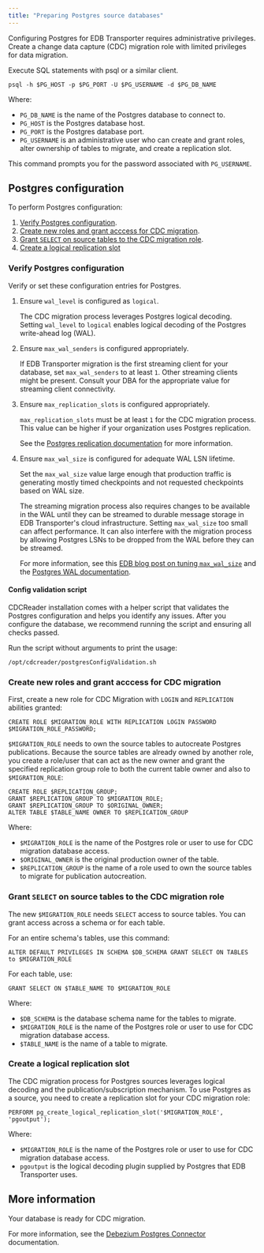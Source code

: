 ```yaml
---
title: "Preparing Postgres source databases"
---
```


<div id="preparing_postgres_sources" class="registered_link"></div>

Configuring Postgres for EDB Transporter requires administrative privileges. Create a change data capture (CDC) migration role with limited privileges for data migration.

Execute SQL statements with psql or a similar client.
<!--What is this command doing?-->

```
psql -h $PG_HOST -p $PG_PORT -U $PG_USERNAME -d $PG_DB_NAME
```

Where: 
 - `PG_DB_NAME` is the name of the Postgres database to connect to.
 - `PG_HOST` is the Postgres database host.
 - `PG_PORT` is the Postgres database port.
 - `PG_USERNAME` is an administrative user who can create and grant roles, alter ownership of tables to migrate, and create a replication slot.

This command prompts you for the password associated with `PG_USERNAME`.

## Postgres configuration

To perform Postgres configuration:
1. [Verify Postgres configuration](#verify_postgres_configuration).
1. [Create new roles and grant acccess for CDC migration](#create_new_roles_and_grant_acccess_for_cdc_migration).
1. [Grant `SELECT` on source tables to the CDC migration role](#grant_select_on_source_tables_to_the_cdc_migration_role).
1. [Create a logical replication slot](#create_a_logical_replication_slot)

### Verify Postgres configuration

Verify or set these configuration entries for Postgres.

1. Ensure `wal_level` is configured as `logical`.

    The CDC migration process leverages Postgres logical decoding. Setting `wal_level` to `logical` enables logical decoding of the Postgres write-ahead log (WAL).

2. Ensure `max_wal_senders` is configured appropriately.

    If EDB Transporter migration is the first streaming client for your database, set `max_wal_senders` to at least `1`. Other streaming clients might be present. Consult your DBA for the appropriate value for streaming client connectivity.

3. Ensure `max_replication_slots` is configured appropriately.

    `max_replication_slots` must be at least `1` for the CDC migration process. This value can be higher if your organization uses Postgres replication.

    See the [Postgres replication documentation](https://www.postgresql.org/docs/current/runtime-config-replication.html) for more information.

4. Ensure `max_wal_size` is configured for adequate WAL LSN lifetime.

    Set the `max_wal_size` value large enough that production traffic is generating mostly timed checkpoints and not requested checkpoints based on WAL size.

    The streaming migration process also requires changes to be available in the WAL until they can be streamed to durable message storage in EDB Transporter's cloud infrastructure. Setting `max_wal_size` too small can affect performance. It can also interfere with the migration process by allowing Postgres LSNs to be dropped from the WAL before they can be streamed.

    For more information, see this [EDB blog post on tuning `max_wal_size`](https://www.enterprisedb.com/blog/tuning-maxwalsize-postgresql) and the [Postgres WAL documentation](https://www.postgresql.org/docs/current/wal-configuration.html).

#### Config validation script

CDCReader installation comes with a helper script that validates the Postgres configuration and helps you identify any issues. After you configure the database, we recommend running the script and ensuring all checks passed.

Run the script without arguments to print the usage:

```
/opt/cdcreader/postgresConfigValidation.sh
```

### Create new roles and grant acccess for CDC migration

First, create a new role for CDC Migration with `LOGIN` and `REPLICATION` abilities granted:

```
CREATE ROLE $MIGRATION_ROLE WITH REPLICATION LOGIN PASSWORD $MIGRATION_ROLE_PASSWORD;
```

`$MIGRATION_ROLE` needs to own the source tables to autocreate Postgres publications. Because the source tables are already owned by another role, you create a role/user that can act as the new owner and grant the specified replication group role to both the current table owner and also to `$MIGRATION_ROLE`:

```
CREATE ROLE $REPLICATION_GROUP;
GRANT $REPLICATION_GROUP TO $MIGRATION_ROLE;
GRANT $REPLICATION_GROUP TO $ORIGINAL_OWNER;
ALTER TABLE $TABLE_NAME OWNER TO $REPLICATION_GROUP
```

Where:

 - `$MIGRATION_ROLE` is the name of the Postgres role or user to use for CDC migration database access.
 - `$ORIGINAL_OWNER` is the original production owner of the table.
 - `$REPLICATION_GROUP` is the name of a role used to own the source tables to migrate for publication autocreation.

### Grant `SELECT` on source tables to the CDC migration role

The new `$MIGRATION_ROLE` needs `SELECT` access to source tables. You can grant access across a schema
or for each table.

For an entire schema's tables, use this command:

```
ALTER DEFAULT PRIVILEGES IN SCHEMA $DB_SCHEMA GRANT SELECT ON TABLES to $MIGRATION_ROLE
```

For each table, use:

```
GRANT SELECT ON $TABLE_NAME TO $MIGRATION_ROLE
```

Where:
 - `$DB_SCHEMA` is the database schema name for the tables to migrate.
 - `$MIGRATION_ROLE` is the name of the Postgres role or user to use for CDC migration database access.
 - `$TABLE_NAME` is the name of a table to migrate.

### Create a logical replication slot

The CDC migration process for Postgres sources leverages logical decoding and the publication/subscription mechanism. To use Postgres as a source, you need to create a replication slot for your CDC migration role:

```
PERFORM pg_create_logical_replication_slot('$MIGRATION_ROLE',  'pgoutput');
```

Where:
 - `$MIGRATION_ROLE` is the name of the Postgres role or user to use for CDC migration database access.
 - `pgoutput` is the logical decoding plugin  supplied by Postgres that EDB Transporter uses.

## More information

Your database is ready for CDC migration.

For more information, see the [Debezium Postgres Connector](https://debezium.io/documentation/reference/stable/connectors/postgresql.html) documentation.
